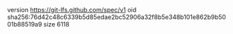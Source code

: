 version https://git-lfs.github.com/spec/v1
oid sha256:76d42c48c6339b5d85edae2bc52906a32f8b5e348b101e862b9b5001b88519a9
size 6118
